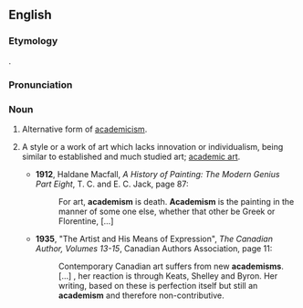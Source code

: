 {{also|Academism}}
==English==

===Etymology===
{{suffix|academy|ism}}.

===Pronunciation===
{{a|US}} {{IPA|/ə.ˈkæd.ə.ˌmɪz.əm/}}

===Noun===
{{en-noun}}

# Alternative form of [[academicism]].
# {{context|art}} A style or a work of art which lacks innovation or individualism, being similar to established and much studied art; [[academic art]].
#* '''1912''', Haldane Macfall, ''A History of Painting: The Modern Genius Part Eight'', T. C. and E. C. Jack, page 87:
#*: For art, '''academism''' is death. '''Academism''' is the painting in the manner of some one else, whether that other be Greek or Florentine, […]
#* '''1935''', "The Artist and His Means of Expression", ''The Canadian Author, Volumes 13-15'', Canadian Authors Association, page 11:
#*: Contemporary Canadian art suffers from new '''academisms'''. […] , her reaction is through Keats, Shelley and Byron. Her writing, based on these is perfection itself but still an '''academism''' and therefore non-contributive.